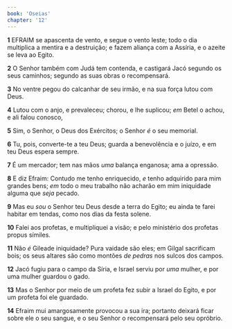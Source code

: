 ```yaml
---
book: 'Oseias'
chapter: '12'
---
```


**1** EFRAIM se apascenta de vento, e segue o vento leste; todo o dia multiplica a mentira e a destruição; e fazem aliança com a Assíria, e o azeite se leva ao Egito.

**2** O Senhor também com Judá tem contenda, e castigará Jacó segundo os seus caminhos; segundo as suas obras o recompensará.

**3** No ventre pegou do calcanhar de seu irmão, e na sua força lutou com Deus.

**4** Lutou com o anjo, e prevaleceu; chorou, e lhe suplicou; _em_ Betel o achou, e ali falou conosco,

**5** Sim, o Senhor, o Deus dos Exércitos; o Senhor _é_ o seu memorial.

**6** Tu, pois, converte-te a teu Deus; guarda a benevolência e o juízo, e em teu Deus espera sempre.

**7** É um mercador; tem nas mãos _uma_ balança enganosa; ama a opressão.

**8** E diz Efraim: Contudo me tenho enriquecido, _e_ tenho adquirido para mim grandes bens; _em_ todo o meu trabalho não acharão em mim iniquidade alguma que _seja_ pecado.

**9** Mas eu _sou_ o Senhor teu Deus desde a terra do Egito; eu ainda te farei habitar em tendas, como nos dias da festa solene.

**10** Falei aos profetas, e multipliquei a visão; e pelo ministério dos profetas propus símiles.

**11** Não _é_ Gileade iniquidade? Pura vaidade são eles; em Gilgal sacrificam bois; os seus altares são como montões _de pedras_ nos sulcos dos campos.

**12** Jacó fugiu para o campo da Síria, e Israel serviu por _uma_ mulher, e por uma mulher guardou o gado.

**13** Mas o Senhor por meio de um profeta fez subir a Israel do Egito, e por um profeta foi ele guardado.

**14** Efraim mui amargosamente provocou a sua ira; portanto deixará ficar sobre ele o seu sangue, e o seu Senhor o recompensará pelo seu opróbrio.
